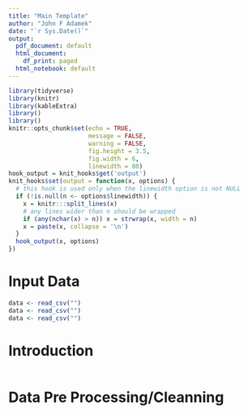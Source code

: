 ---
title: "Main Template"
author: "John F Adamek"
date: "`r Sys.Date()`"
output:
  pdf_document: default
  html_document:
    df_print: paged
  html_notebook: default
---

```{r setup, include=FALSE}
library(tidyverse)
library(knitr)
library(kableExtra)
library()
library()
knitr::opts_chunk$set(echo = TRUE,
                      message = FALSE,
                      warning = FALSE,
                      fig.height = 3.5,
                      fig.width = 6,
                      linewidth = 80)
hook_output = knit_hooks$get('output')
knit_hooks$set(output = function(x, options) {
  # this hook is used only when the linewidth option is not NULL
  if (!is.null(n <- options$linewidth)) {
    x = knitr:::split_lines(x)
    # any lines wider than n should be wrapped
    if (any(nchar(x) > n)) x = strwrap(x, width = n)
    x = paste(x, collapse = '\n')
  }
  hook_output(x, options)
})
```

# Input Data

```{r}
data <- read_csv("")
data <- read_csv("")
data <- read_csv("")


```


# Introduction

```{r}

```


# Data Pre Processing/Cleanning

```{r}

```



